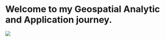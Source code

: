 # Welcome to my Geospatial Analytic and Application journey.

![](img/earth1.gif){fig-align="center"}

